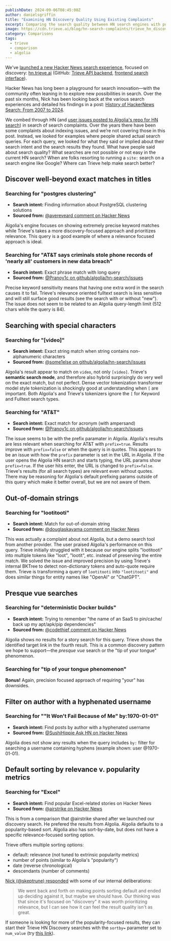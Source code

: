 ```yaml
---
publishDate: 2024-09-06T08:45:00Z
author: danielsgriffin
title: "Examining HN Discovery Quality Using Existing Complaints"
excerpt: Comparing the search quality between HN search engines with publicly available complaints.
image: https://cdn.trieve.ai/blog/hn-search-complaints/trieve_hn_discovery_search.png
category: Comparisons
tags:
  - trieve
  - comparison
  - algolia
---
```




We've [launched a new Hacker News search experience](https://trieve.ai/launching-trieve-hn-discovery/), focused on discovery: [hn.trieve.ai](https://hn.trieve.ai/) (GitHub: [Trieve API backend](https://github.com/devflowinc/trieve), [frontend search interface](https://github.com/devflowinc/trieve-hn-discovery/)).

Hacker News has long been a playground for search innovation—with the community often leaning in to explore new possibilities in search. Over the past six months, Nick has been looking back at the various search experiences and detailed his findings in a post: [History of HackerNews Search: From 2007 to 2024](https://trieve.ai/history-of-hnsearch/).

We combed through HN (and [user issues posted to Algolia's repo for HN search](https://github.com/algolia/hn-search/issues)) in search of search complaints. Over the years there have been some complaints about indexing issues, and we’re not covering those in this post. Instead, we looked for examples where people shared actual search queries. For each query, we looked for what they said or implied about their search intent and the search results they found. What have people said about search quality? What searches are not possible or not easy in the current HN search? When are folks resorting to running a `site:` search on a search engine like Google? Where can Trieve help make search better?

## Discover well-beyond exact matches in titles

### Searching for "postgres clustering"

- **Search intent:** Finding information about PostgreSQL clustering solutions
- **Sourced from:** [@avereveard comment on Hacker News](https://news.ycombinator.com/item?id=40240237)

Algolia's engine focuses on showing extremely precise keyword matches while Trieve's takes a more discovery-focused approach and prioritizes relevance. This query is a good example of where a relevance focused approach is ideal.

<ImageComparison
  leftImageSrc="https://cdn.trieve.ai/blog/hn-search-complaints/hn.algolia.com_0_postgresclustering_2024_08_30.png"
  rightImageSrc="https://cdn.trieve.ai/blog/hn-search-complaints/hn.trieve.ai_1_postgresclustering_2024_08_30.png"
  leftImageAlt="Algolia"
  rightImageAlt="Trieve"
  leftCaption="Algolia for"
  rightCaption="Trieve for"
  rightStyles="border-fuchsia-500"
  leftLink="https://hn.algolia.com/?q=postgres+clustering"
  rightLink="https://hn.trieve.ai/?q=postgres+clustering&score_threshold=5&page_size=30&prefetch_amount=30&rerank_type=none&highlight_delimiters=+%2C-%2C_%2C.%2C%2C&highlight_threshold=0.85&highlight_max_length=50&highlight_max_num=50&highlight_window=0&recency_bias=0&highlight_results=true&use_quote_negated_terms=true&storyType=story&authorNames=&sortby=Relevance&dateRange=pastYear&searchType=fulltext&page=1"
  query="postgres clustering"
  size="large"
  preventShrink={true}
/>

### Searching for "AT&amp;T says criminals stole phone records of &#x27;nearly all&#x27; customers in new data breach"

- **Search intent:** Exact phrase match with long query
- **Sourced from:** [@Pranoy1c on github/algolia/hn-search/issues](https://github.com/algolia/hn-search/issues/243)

Precise keyword sensitivity means that having one extra word in the search causes it to fail. Trieve's relevance oriented fulltext search is less sensitive and will still surface good results (see the search with or without &quot;new&quot;). The issue does not seem to be related to an Algolia query-length limit (512 chars while the query is 84).

<ImageComparison
  leftImageSrc="https://cdn.trieve.ai/blog/hn-search-complaints/hn.algolia.com_2_AT26T20says20criminals20stole20phone20records20of20E28098nearly20allE2809920customers20in20new20data20breach_2024_08_30.png"
  rightImageSrc="https://cdn.trieve.ai/blog/hn-search-complaints/hn.trieve.ai_3_AT26TsayscriminalsstolephonerecordsofE28098nearlyallE28099customersinnewdatabreach_2024_08_30.png"
  leftImageAlt="Algolia"
  rightImageAlt="Trieve"
  leftCaption="Algolia for"
  rightCaption="Trieve for"
  rightStyles="border-fuchsia-500"
  leftLink="https://hn.algolia.com/?dateRange=all&page=0&prefix=false&query=AT%26T%20says%20criminals%20stole%20phone%20records%20of%20%E2%80%98nearly%20all%E2%80%99%20customers%20in%20new%20data%20breach&sort=byPopularity&type=story"
  rightLink="https://hn.trieve.ai/?score_threshold=5&page_size=30&prefetch_amount=30&rerank_type=none&highlight_delimiters=+%2C-%2C_%2C.%2C%2C&highlight_threshold=0.85&highlight_max_length=50&highlight_max_num=50&highlight_window=0&recency_bias=0&highlight_results=true&use_quote_negated_terms=true&q=AT%26T+says+criminals+stole+phone+records+of+%E2%80%98nearly+all%E2%80%99+customers+in+new+data+breach&storyType=story&authorNames=&sortby=Relevance&dateRange=all&searchType=fulltext&page=1"
  query="AT&amp;T says criminals stole phone records of &#x27;nearly all&#x27; customers in new data breach"
  size="large"
  preventShrink={true}
/>

<ImageComparison
  leftImageSrc="https://cdn.trieve.ai/blog/hn-search-complaints/hn.algolia.com_4_AT26T20says20criminals20stole20phone20records20of20E28098nearly20allE2809920customers20in20data20breach_2024_08_30.png"
  rightImageSrc="https://cdn.trieve.ai/blog/hn-search-complaints/hn.trieve.ai_5_AT26TsayscriminalsstolephonerecordsofE28098nearlyallE28099customersindatabreach_2024_08_30.png"
  leftImageAlt="Algolia (without extra word)"
  rightImageAlt="Trieve (without extra word)"
  leftCaption="Algolia (without extra word) for"
  rightCaption="Trieve (without extra word) for"
  rightStyles="border-fuchsia-500"
  leftLink="https://hn.algolia.com/?dateRange=all&page=0&prefix=false&query=AT%26T%20says%20criminals%20stole%20phone%20records%20of%20%E2%80%98nearly%20all%E2%80%99%20customers%20in%20data%20breach&sort=byPopularity&type=story"
  rightLink="https://hn.trieve.ai/?score_threshold=5&page_size=30&prefetch_amount=30&rerank_type=none&highlight_delimiters=+%2C-%2C_%2C.%2C%2C&highlight_threshold=0.85&highlight_max_length=50&highlight_max_num=50&highlight_window=0&recency_bias=0&highlight_results=true&use_quote_negated_terms=true&q=AT%26T+says+criminals+stole+phone+records+of+%E2%80%98nearly+all%E2%80%99+customers+in+data+breach&storyType=story&authorNames=&sortby=Relevance&dateRange=all&searchType=fulltext&page=1"
  query="AT&amp;T says criminals stole phone records of &#x27;nearly all&#x27; customers in new data breach"
  size="large"
  preventShrink={true}
/>

## Searching with special characters

### Searching for "[video]"

- **Search intent:** Exact string match when string contains non-alphanumeric characters
- **Sourced from:** [@some1else on github/algolia/hn-search/issues](https://github.com/algolia/hn-search/issues/197)

Algolia&#x27;s result appear to match on <code>video</code>, not only <code>[video]</code>. Trieve&#x27;s **semantic search mode**, and therefore also hybrid surprisingly do very well on the exact match, but not perfect. Dense vector tokenization transformer model style tokenization is shockingly good at understanding when <code>[</code> are important. Both Algolia's and Trieve's tokenizers ignore the <code>[</code> for Keyword and Fulltext search types.

<ImageComparison
  leftImageSrc="https://cdn.trieve.ai/blog/hn-search-complaints/hn.algolia.com_6_5Bvideo5D_2024_08_30.png"
  rightImageSrc="https://cdn.trieve.ai/blog/hn-search-complaints/hn.trieve.ai_7_5Bvideo5D_2024_08_30.png"
  leftImageAlt="Algolia"
  rightImageAlt="Trieve (semantic)"
  leftCaption="Algolia for"
  rightCaption="Trieve (semantic) for"
  rightStyles="border-fuchsia-500"
  leftLink="https://hn.algolia.com/?query=%5Bvideo%5D"
  rightLink="https://hn.trieve.ai/?q=%5Bvideo%5D&score_threshold=0.5&page_size=30&prefetch_amount=30&rerank_type=none&highlight_delimiters=+%2C-%2C_%2C.%2C%2C&highlight_threshold=0.85&highlight_max_length=50&highlight_max_num=50&highlight_window=0&recency_bias=0&highlight_results=true&use_quote_negated_terms=true&storyType=story&authorNames=&sortby=Relevance&dateRange=all&searchType=semantic&page=1"
  query="[video]"
  size="large"
  preventShrink={true}
/>

<ImageComparison
  leftImageSrc="https://cdn.trieve.ai/blog/hn-search-complaints/hn.algolia.com_8_225Bvideo5D22_2024_08_30.png"
  rightImageSrc="https://cdn.trieve.ai/blog/hn-search-complaints/hn.trieve.ai_9_225Bvideo5D22_2024_08_30.png"
  leftImageAlt="Algolia (quoted)"
  rightImageAlt="Trieve (semantic, quoted)"
  leftCaption="Algolia (quoted) for"
  rightCaption="Trieve (semantic, quoted) for"
  rightStyles="border-fuchsia-500"
  leftLink="https://hn.algolia.com/?dateRange=all&page=0&prefix=false&query=%22%5Bvideo%5D%22&sort=byPopularity&type=story"
  rightLink="https://hn.trieve.ai/?q=%22%5Bvideo%5D%22&score_threshold=0.5&page_size=30&prefetch_amount=30&rerank_type=none&highlight_delimiters=+%2C-%2C_%2C.%2C%2C&highlight_threshold=0.85&highlight_max_length=50&highlight_max_num=50&highlight_window=0&recency_bias=0&highlight_results=true&use_quote_negated_terms=true&storyType=story&authorNames=&sortby=Relevance&dateRange=all&searchType=semantic&page=1"
  query="[video]"
  size="large"
  preventShrink={true}
/>

### Searching for "AT&amp;T"

- **Search intent:** Exact match for acronym (with ampersand)
- **Sourced from:** [@Pranoy1c on github/algolia/hn-search/issues](https://github.com/algolia/hn-search/issues/244)

The issue seems to be with the prefix paramater in Algolia. Algolia&#x27;s results are less relevant when searching for AT&amp;T with <code>prefix=true</code>. Results improve with <code>prefix=false</code> or when the query is in quotes. This appears to be an issue with how the <code>prefix</code> parameter is set in the URL in Algolia. If the user opens the Algolia HN search and starts typing, the URL params show <code>prefix=true</code>. If the user hits enter, the URL is changed to <code>prefix=false</code>. Trieve&#x27;s results (for all search types) are relevant even without quotes. There may be reasoning for Algolia's default prefixing params outside of this query which make it better overall, but we are not aware of them.

<ImageComparison
  leftImageSrc="https://cdn.trieve.ai/blog/hn-search-complaints/hn.algolia.com_10_AT26T_2024_08_30.png"
  rightImageSrc="https://cdn.trieve.ai/blog/hn-search-complaints/hn.algolia.com_11_AT26T_2024_08_30.png"
  leftImageAlt="Algolia (prefix=true)"
  rightImageAlt="Algolia (prefix=false)"
  leftCaption="Algolia (prefix=true) for"
  rightCaption="Algolia (prefix=false) for"
  leftLink="https://hn.algolia.com/?dateRange=all&page=0&prefix=true&query=AT%26T&sort=byPopularity&type=all"
  rightLink="https://hn.algolia.com/?dateRange=all&page=0&prefix=false&query=AT%26T&sort=byPopularity&type=all"
  query="AT&amp;T"
  size="large"
  preventShrink={true}
/>

<ImageComparison
  leftImageSrc="https://cdn.trieve.ai/blog/hn-search-complaints/hn.algolia.com_12_22AT26T22_2024_08_30.png"
  rightImageSrc="https://cdn.trieve.ai/blog/hn-search-complaints/hn.trieve.ai_13_AT26T_2024_08_30.png"
  leftImageAlt="Algolia (quoted)"
  rightImageAlt="Trieve"
  leftCaption="Algolia (quoted) for"
  rightCaption="Trieve for"
  rightStyles="border-fuchsia-500"
  leftLink="https://hn.algolia.com/?dateRange=all&page=0&prefix=true&query=%22AT%26T%22&sort=byPopularity&type=all"
  rightLink="https://hn.trieve.ai/?q=AT%26T&score_threshold=0.5&page_size=30&prefetch_amount=30&rerank_type=none&highlight_delimiters=+%2C-%2C_%2C.%2C%2C&highlight_threshold=0.85&highlight_max_length=50&highlight_max_num=50&highlight_window=0&recency_bias=0&highlight_results=true&use_quote_negated_terms=true&storyType=story&authorNames=&sortby=Relevance&dateRange=all&searchType=semantic&page=1"
  query="AT&amp;T"
  size="large"
  preventShrink={true}
/>

## Out-of-domain strings

### Searching for "lootitooti"

- **Search intent:** Match for out-of-domain string
- **Sourced from:** [@douglaskayama comment on Hacker News](https://news.ycombinator.com/item?id=40869786)

This was actually a complaint about not Algolia, but a demo search tool from another provider. The user praised Algolia&#x27;s performance on this query. Trieve initially struggled with it because our engine splits "lootitooti" into multiple tokens like "loot", "lootit", etc. instead of preserving the entire match. We solved the issue and improved precision by using Trieve's internal BKTree to detect non-dictionary tokens and auto-quote require them. Trieve is transforming a query of <code>lootitooti</code> into <code>"lootitooti"</code> and does similar things for entity names like "OpenAI" or "ChatGPT".

<ImageComparison
  leftImageSrc="https://cdn.trieve.ai/blog/hn-search-complaints/hn.algolia.com_14_lootitooti_2024_08_30.png"
  rightImageSrc="https://cdn.trieve.ai/blog/hn-search-complaints/hn.trieve.ai_15_lootitooti_2024_08_30.png"
  leftImageAlt="Algolia"
  rightImageAlt="Trieve for"
  leftCaption="Algolia for"
  rightCaption="Trieve for"
  rightStyles="border-fuchsia-500"
  leftLink="https://hn.algolia.com/?dateRange=all&page=0&prefix=true&query=lootitooti&sort=byPopularity&type=all"
  rightLink="https://hn.trieve.ai/?q=lootitooti&score_threshold=0.3&page_size=30&prefetch_amount=30&rerank_type=none&highlight_delimiters=+%2C-%2C_%2C.%2C%2C&highlight_threshold=0.85&highlight_max_length=50&highlight_max_num=50&highlight_window=0&recency_bias=0&highlight_results=true&use_quote_negated_terms=true&storyType=all&authorNames=&sortby=Relevance&dateRange=all&searchType=fulltext&page=1"
  query="lootitooti"
  size="large"
  preventShrink={true}
/>

## Presque vue searches

### Searching for "deterministic Docker builds"

- **Search intent:** Trying to remember "the name of an SaaS to pin/cache/ back up my apt/apk/pip dependencies"
- **Sourced from:** [@codethief comment on Hacker News](https://news.ycombinator.com/item?id=40241070)

Algolia shows no results for a story search for this query. Trieve shows the identified target link in the fourth result. This is a common discovery pattern we hope to support—the *presque vue* search or the &quot;tip of your tongue&quot; phenomenon.

<ImageComparison
  leftImageSrc="https://cdn.trieve.ai/blog/hn-search-complaints/hn.algolia.com_18_deterministic20Docker20builds_2024_08_30.png"
  rightImageSrc="https://cdn.trieve.ai/blog/hn-search-complaints/hn.trieve.ai_19_deterministicDockerbuilds_2024_08_30.png"
  leftImageAlt="Algolia (type: Story)"
  rightImageAlt="Trieve (type: Story)"
  leftCaption="Algolia (type: Story) for"
  rightCaption="Trieve (type: Story) for"
  rightStyles="border-fuchsia-500"
  leftLink="https://hn.algolia.com/?dateRange=all&page=0&prefix=false&query=deterministic%20Docker%20builds&sort=byPopularity&type=story"
  rightLink="https://hn.trieve.ai/?q=deterministic+Docker+builds&score_threshold=5&page_size=30&prefetch_amount=30&rerank_type=none&highlight_delimiters=+%2C-%2C_%2C.%2C%2C&highlight_threshold=0.85&highlight_max_length=50&highlight_max_num=50&highlight_window=0&recency_bias=0&highlight_results=true&use_quote_negated_terms=true&storyType=story&authorNames=&sortby=Relevance&dateRange=all&searchType=fulltext&page=1"
  query="deterministic Docker builds"
  size="large"
  preventShrink={true}
/>

### Searching for "tip of your tongue phenomenon"

**Bonus!** Again, precision focused approach of requiring "your" has downsides.

<ImageComparison
  leftImageSrc="https://cdn.trieve.ai/blog/hn-search-complaints/hn.algolia.com_20_tip20of20your20tongue20phenomenon_2024_08_30.png"
  rightImageSrc="https://cdn.trieve.ai/blog/hn-search-complaints/hn.trieve.ai_21_tipofyourtonguephenomenon_2024_08_30.png"
  leftImageAlt="Algolia"
  rightImageAlt="Trieve"
  leftCaption="Algolia for"
  rightCaption="Trieve for"
  rightStyles="border-fuchsia-500"
  leftLink="https://hn.algolia.com/?dateRange=all&page=0&prefix=true&query=tip%20of%20your%20tongue%20phenomenon&sort=byrelevance&type=story"
  rightLink="https://hn.trieve.ai/?score_threshold=5&page_size=30&prefetch_amount=30&rerank_type=none&highlight_delimiters=+%2C-%2C_%2C.%2C%2C&highlight_threshold=0.85&highlight_max_length=50&highlight_max_num=50&highlight_window=0&recency_bias=0&highlight_results=true&use_quote_negated_terms=true&q=tip+of+your+tongue+phenomenon&storyType=story&matchAnyAuthorNames=&matchNoneAuthorNames=&popularityFilters=%7B%7D&sortby=relevance&dateRange=all&searchType=fulltext&page=1&getAISummary=false"
  query="tip of your tongue phenomenon"
  size="large"
  preventShrink={true}
/>

## Filter on author with a hyphenated username

### Searching for "&quot;It Won&#x27;t Fail Because of Me&quot; by:1970-01-01"

- **Search intent:** Find posts by author with a hyphenated username
- **Sourced from:** [@SushiHippie Ask HN on Hacker News](https://news.ycombinator.com/item?id=38866518)

Algolia does not show any results when the query includes <code>by:</code> filter for searching a username containing hyphens (example shown: user @1970-01-01).

<ImageComparison
  leftImageSrc="https://cdn.trieve.ai/blog/hn-search-complaints/hn.algolia.com_22_22It20Won27t20Fail20Because20of20Me2220by3A19700101_2024_08_30.png"
  rightImageSrc="https://cdn.trieve.ai/blog/hn-search-complaints/hn.trieve.ai_23_22ItWon27tFailBecauseofMe22_2024_08_30.png"
  leftImageAlt="Algolia"
  rightImageAlt="Trieve"
  leftCaption="Algolia for"
  rightCaption="Trieve for"
  rightStyles="border-fuchsia-500"
  leftLink="https://hn.algolia.com/?dateRange=all&page=0&prefix=true&query=%22It%20Won%27t%20Fail%20Because%20of%20Me%22%20by%3A1970-01-01&sort=byPopularity&type=story"
  rightLink="https://hn.trieve.ai/?score_threshold=5&page_size=30&prefetch_amount=30&rerank_type=none&highlight_delimiters=+%2C-%2C_%2C.%2C%2C&highlight_threshold=0.85&highlight_max_length=50&highlight_max_num=50&highlight_window=0&recency_bias=0&highlight_results=true&use_quote_negated_terms=true&q=%22It+Won%27t+Fail+Because+of+Me%22+&storyType=story&matchAnyAuthorNames=&matchNoneAuthorNames=&popularityFilters=%7B%7D&sortby=relevance&dateRange=all&searchType=fulltext&page=1&getAISummary=false"
  query="&quot;It Won&#x27;t Fail Because of Me&quot; by:1970-01-01"
  size="large"
  preventShrink={true}
/>

## Default sorting by relevance v. popularity metrics

### Searching for "Excel"

- **Search intent:** Find popular Excel-related stories on Hacker News
- **Sourced from:** [@airstrike on Hacker News](https://news.ycombinator.com/item?id=41394126)

This is from a comparison that @airstrike shared after we launched our discovery search. He prefered the results from Algolia. Algolia defaults to a popularity-based sort. Algolia also has sort-by-date, but does not have a specific relevance-focused sorting option.

Trieve offers multiple sorting options:

- default: relevance (not tuned to extrinsic popularity metrics)
- number of points (similar to Algolia&#x27;s &quot;popularity&quot;)
- date (reverse chronological)
- descendants (number of comments)

[Nick (@skeptrune) responded](https://news.ycombinator.com/item?id=41394412) with some of our internal deliberations:

> We went back and forth on making points sorting default and ended up deciding against it, but maybe we should have. Our thinking was that since it&#x27;s focused on &quot;discovery&quot; it was worth prioritizing relevance, but I can see how it can feel the result quality isn&#x27;t as great.

If someone is looking for more of the popularity-focused results, they can start their Trieve HN Discovery searches with the <code>sortby=</code> parameter set to <code>num_value</code> (try [this link](https://hn.trieve.ai/?score_threshold=5&amp;page_size=30&amp;prefetch_amount=30&amp;rerank_type=none&amp;highlight_delimiters=+%2C-%2C_%2C.%2C%2C&amp;highlight_threshold=0.85&amp;highlight_max_length=50&amp;highlight_max_num=50&amp;highlight_window=0&amp;recency_bias=0&amp;highlight_results=true&amp;use_quote_negated_terms=true&amp;storyType=story&amp;matchAnyAuthorNames=&amp;matchNoneAuthorNames=&amp;popularityFilters=%7B%7D&amp;sortby=num_value&amp;dateRange=all&amp;searchType=fulltext&amp;page=1&amp;getAISummary=false)).

<ImageComparison
  leftImageSrc="https://cdn.trieve.ai/blog/hn-search-complaints/hn.algolia.com_0_Excel_2024_09_03.png"
  rightImageSrc="https://cdn.trieve.ai/blog/hn-search-complaints/hn.trieve.ai_1_Excel_2024_09_03.png"
  leftImageAlt="Algolia (sorted by popularity)"
  rightImageAlt="Trieve (sorted by relevance)"
  leftCaption="Algolia (sorted by popularity) for"
  rightCaption="Trieve (sorted by relevance) for"
  rightStyles="border-fuchsia-500"
  leftLink="https://hn.algolia.com/?dateRange=all&page=0&prefix=false&query=Excel&sort=byPopularity&type=story"
  rightLink="https://hn.trieve.ai/?score_threshold=5&page_size=30&prefetch_amount=30&rerank_type=none&highlight_delimiters=+%2C-%2C_%2C.%2C%2C&highlight_threshold=0.85&highlight_max_length=50&highlight_max_num=50&highlight_window=0&recency_bias=0&highlight_results=true&use_quote_negated_terms=true&q=Excel&storyType=story&matchAnyAuthorNames=&matchNoneAuthorNames=&popularityFilters=%7B%7D&sortby=relevance&dateRange=all&searchType=fulltext&page=1&getAISummary=false"
  query="Excel"
  size="large"
  preventShrink={true}
/>

<ImageComparison
  leftImageSrc="https://cdn.trieve.ai/blog/hn-search-complaints/hn.trieve.ai_2_Excel_2024_09_03.png"
  rightImageSrc="https://cdn.trieve.ai/blog/hn-search-complaints/hn.trieve.ai_3_Excel_2024_09_03.png"
  leftImageAlt="Trieve (sorted by points)"
  rightImageAlt="Trieve (sorted by descendants)"
  leftCaption="Trieve (sorted by points) for"
  rightCaption="Trieve (sorted by descendants) for"
  rightStyles="border-fuchsia-500"
  leftStyles="border-fuchsia-500"
  leftLink="https://hn.trieve.ai/?score_threshold=5&page_size=30&prefetch_amount=30&rerank_type=none&highlight_delimiters=+%2C-%2C_%2C.%2C%2C&highlight_threshold=0.85&highlight_max_length=50&highlight_max_num=50&highlight_window=0&recency_bias=0&highlight_results=true&use_quote_negated_terms=true&q=Excel&storyType=story&matchAnyAuthorNames=&matchNoneAuthorNames=&popularityFilters=%7B%7D&sortby=num_value&dateRange=all&searchType=fulltext&page=1&getAISummary=false"
  rightLink="https://hn.trieve.ai/?score_threshold=5&page_size=30&prefetch_amount=30&rerank_type=none&highlight_delimiters=+%2C-%2C_%2C.%2C%2C&highlight_threshold=0.85&highlight_max_length=50&highlight_max_num=50&highlight_window=0&recency_bias=0&highlight_results=true&use_quote_negated_terms=true&q=Excel&storyType=story&matchAnyAuthorNames=&matchNoneAuthorNames=&popularityFilters=%7B%7D&sortby=metadata.descendants&dateRange=all&searchType=fulltext&page=1&getAISummary=false"
  query="Excel"
  size="large"
  preventShrink={true}
/>
